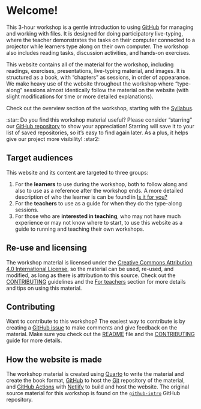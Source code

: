 # Welcome! {.unnumbered}

This 3-hour workshop is a gentle introduction to using
[GitHub](https://github.com/) for managing and working with files. It is
designed for doing participatory live-typing, where the teacher
demonstrates the tasks on their computer connected to a projector while
learners type along on their own computer. The workshop also includes
reading tasks, discussion activities, and hands-on exercises.

This website contains all of the material for the workshop, including
readings, exercises, presentations, live-typing material, and images. It
is structured as a book, with "chapters" as sessions, in order of
appearance. We make heavy use of the website throughout the workshop
where "type-along" sessions almost identically follow the material on
the website (with slight modifications for time or more detailed
explanations).

Check out the overview section of the workshop, starting
with the [Syllabus](/overview/syllabus.qmd).

<!-- TODO: Convert this into an includes snippet? -->

::: {.callout-tip appearance="minimal"}
:star: Do you find this workshop material useful? Please consider
"starring" our [GitHub
repository](https://github.com/rostools/github-intro/) to show your
appreciation! Starring will save it to your list of saved repositories,
so it’s easy to find again later. As a plus, it helps give our project
more visibility! :star2:
:::

## Target audiences

This website and its content are targeted to three groups:

1.  For the **learners** to use during the workshop, both to follow
    along and also to use as a reference after the workshop ends. A more
    detailed description of who the learner is can be found in
    [Is it for you?](/overview/is-it-for-you.qmd)
2.  For the **teachers** to use as a guide for when they do the
    type-along sessions.
3.  For those who are **interested in teaching**, who may not have much
    experience or may not know where to start, to use this website as a
    guide to running and teaching their own workshops.

## Re-use and licensing

The workshop material is licensed under the [Creative Commons
Attribution 4.0 International
License](https://creativecommons.org/licenses/by/4.0/), so the material
can be used, re-used, and modified, as long as there is attribution to
this source. Check out the
[CONTRIBUTING](https://github.com/rostools/github-intro/blob/main/CONTRIBUTING.md)
guidelines and the [For teachers](/appendix/for-teachers.qmd) section
for more details and tips on using this material.

## Contributing

Want to contribute to this workshop? The easiest way to contribute is by
creating a [GitHub
issue](https://github.com/rostools/github-intro/issues/new) to make
comments and give feedback on the material. Make sure you check out the
[README](https://github.com/rostools/github-intro/blob/main/README.md)
file and the
[CONTRIBUTING](https://github.com/rostools/github-intro/blob/main/CONTRIBUTING.md)
guide for more details.

## How the website is made

The workshop material is created using [Quarto](https://quarto.org) to
write the material and create the book format,
[GitHub](https://github.com/) to host the [Git](https://git-scm.com/)
repository of the material, and [GitHub
Actions](https://github.com/features/actions) with
[Netlify](https://www.netlify.com/) to build and host the website. The
original source material for this workshop is found on the
[`github-intro`](https://github.com/rostools/github-intro) GitHub
repository.
